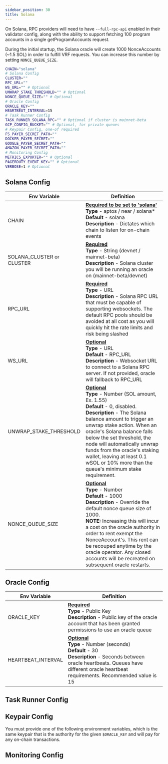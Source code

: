 ```yaml
---
sidebar_position: 30
title: Solana
---
```


On Solana, RPC providers will need to have `--full-rpc-api` enabled in their
validator config, along with the ability to support fetching 100 program
accounts in a single getProgramAccounts request.

During the initial startup, the Solana oracle will create 1000 NonceAccounts
(~1.5 SOL) in order to fulfill VRF requests. You can increase this number by
setting `NONCE_QUEUE_SIZE`.

```bash env title="solana.env"
CHAIN="solana"
# Solana Config
CLUSTER=""
RPC_URL=""
WS_URL="" # Optional
UNWRAP_STAKE_THRESHOLD="" # Optional
NONCE_QUEUE_SIZE="" # Optional
# Oracle Config
ORACLE_KEY=""
HEARTBEAT_INTERVAL=15
# Task Runner Config
TASK_RUNNER_SOLANA_RPC="" # Optional if cluster is mainnet-beta
GCP_CONFIG_BUCKET="" # Optional, for private queues
# Keypair Config, one-of required
FS_PAYER_SECRET_PATH=""
DOCKER_PAYER_SECRET=""
GOOGLE_PAYER_SECRET_PATH=""
AMAZON_PAYER_SECRET_PATH=""
# Monitoring Config
METRICS_EXPORTER="" # Optional
PAGERDUTY_EVENT_KEY="" # Optional
VERBOSE=1 # Optional
```

## Solana Config

<table>
  <thead>
    <tr>
      <th>Env Variable</th>
      <th>Definition</th>
    </tr>
  </thead>
  <tbody>
    <tr>
      <td>CHAIN</td>
      <td>
        <b>
          <u>Required to be set to 'solana'</u>
        </b>
        <br />
        <b>Type</b> - aptos / near / solana*
        <br />
        <b>Default</b> - solana
        <br />
        <b>Description</b> - Dictates which chain to listen for on-chain events
        <br />
      </td>
    </tr>
    <tr>
      <td>SOLANA_CLUSTER or CLUSTER</td>
      <td>
        <b>
          <u>Required</u>
        </b>
        <br />
        <b>Type</b> - String (devnet / mainnet-beta)
        <br />
        <b>Description</b> - Solana cluster you will be running an oracle on
        (mainnet-beta/devnet)
      </td>
    </tr>
    <tr>
      <td>RPC_URL</td>
      <td>
        <b>
          <u>Required</u>
        </b>
        <br />
        <b>Type</b> - URL
        <br />
        <b>Description</b> - Solana RPC URL that must be capable of supporting
        websockets. The default RPC pools should be avoided at all cost as you
        will quickly hit the rate limits and risk being slashed
      </td>
    </tr>
    <tr>
      <td>WS_URL</td>
      <td>
        <b>
          <u>Optional</u>
        </b>
        <br />
        <b>Type</b> - URL
        <br />
        <b>Default</b> - RPC_URL
        <br />
        <b>Description</b> - Websocket URL to connect to a Solana RPC server. If
        not provided, oracle will fallback to RPC_URL
      </td>
    </tr>
    <tr>
      <td>UNWRAP_STAKE_THRESHOLD</td>
      <td>
        <b>
          <u>Optional</u>
        </b>
        <br />
        <b>Type</b> - Number (SOL amount, Ex. 1.55)
        <br />
        <b>Default</b> - 0, disabled.
        <br />
        <b>Description</b> - The Solana balance amount to trigger an unwrap
        stake action. When an oracle's Solana balance falls below the set
        threshold, the node will automatically unwrap funds from the oracle's
        staking wallet, leaving at least 0.1 wSOL or 10% more than the queue's
        minimum stake requirement.
      </td>
    </tr>
    <tr>
      <td>NONCE_QUEUE_SIZE</td>
      <td>
        <b>
          <u>Optional</u>
        </b>
        <br />
        <b>Type</b> - Number
        <br />
        <b>Default</b> - 1000
        <br />
        <b>Description</b> - Override the default nonce queue size of 1000.
        <br />
        <b>NOTE:</b> Increasing this will incur a cost on the oracle authority
        in order to rent exempt the NonceAccount's. This rent can be recouped
        anytime by the oracle operator. Any closed accounts will be recreated on
        subsequent oracle restarts.
      </td>
    </tr>
  </tbody>
</table>

## Oracle Config

<table>
  <thead>
    <tr>
      <th>Env Variable</th>
      <th>Definition</th>
    </tr>
  </thead>
  <tbody>
    <tr>
      <td>ORACLE_KEY</td>
      <td>
        <b>
          <u>Required</u>
        </b>
        <br />
        <b>Type</b> - Public Key
        <br />
        <b>Description</b> - Public key of the oracle account that has been
        granted permissions to use an oracle queue <br />
      </td>
    </tr>
    <tr>
      <td>HEARTBEAT_INTERVAL</td>
      <td>
        <b>
          <u>Optional</u>
        </b>
        <br />
        <b>Type</b> - Number (seconds)
        <br />
        <b>Default</b> - 30
        <br />
        <b>Description</b> - Seconds between oracle heartbeats. Queues have
        different oracle heartbeat requirements. Recommended value is 15
      </td>
    </tr>
  </tbody>
</table>

## Task Runner Config


<TaskRunnerEnv />

## Keypair Config

You must provide one of the following environment variables, which is the same
keypair that is the authority for the given `$ORACLE_KEY` and will pay for any
on-chain transactions.


<KeypairEnv />

## Monitoring Config


<MonitoringEnv />
